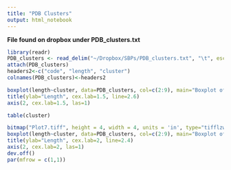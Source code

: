 ```yaml
---
title: "PDB Clusters"
output: html_notebook
---
```


**File found on dropbox under PDB_clusters.txt**
```r
library(readr)
PDB_clusters <- read_delim("~/Dropbox/SBPs/PDB_clusters.txt", "\t", escape_double = FALSE, col_names = FALSE, col_types = cols(X2 = col_number()), trim_ws = TRUE)
attach(PDB_clusters)
headers2<-c("code", "length", "cluster")
colnames(PDB_clusters)<-headers2
```

```r
boxplot(length~cluster, data=PDB_clusters, col=c(2:9), main="Boxplot of PDB Clusters A-G", xlab="Cluster", ylab="", cex.lab=1.5, yaxt="n", cex.main=2, res=300)
title(ylab="Length", cex.lab=1.5, line=2.6)
axis(2, cex.lab=1.5, las=1)
```

```r
table(cluster)
```
```r
bitmap("Plot7.tiff", height = 4, width = 4, units = 'in', type="tifflzw", res=300)
boxplot(length~cluster, data=PDB_clusters, col=c(2:9), main="Boxplot of PDB Clusters A-G", xlab="Cluster", ylab="", cex.lab=2, yaxt="n", cex.main=2)
title(ylab="Length", cex.lab=2, line=2.4)
axis(2, cex.lab=2, las=1)
dev.off()
par(mfrow = c(1,1))
```

